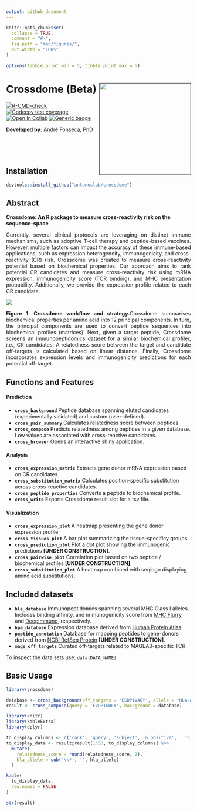```yaml
---
output: github_document
---
```


<!-- README.md is generated from README.Rmd. Please edit that file -->

```r
knitr::opts_chunk$set(
  collapse = TRUE,
  comment = "#>",
  fig.path = "man/figures/",
  out.width = "100%"
)

options(tibble.print_min = 5, tibble.print_max = 5)

```

# Crossdome (Beta) <a href=''><img src="man/figures/logo.png" align="right" height="250px"/></a>

<!-- badges: start -->
[![R-CMD-check](https://github.com/oandrefonseca/crossdome/actions/workflows/R-CMD-check.yaml/badge.svg)](https://github.com/oandrefonseca/crossdome/actions/workflows/R-CMD-check.yaml)
[![Codecov test coverage](https://codecov.io/gh/oandrefonseca/crossdome/branch/main/graph/badge.svg)](https://app.codecov.io/gh/oandrefonseca/crossdome?branch=main)
[![Open In Collab](https://colab.research.google.com/assets/colab-badge.svg)]()
[![Generic badge](https://img.shields.io/badge/Version-Beta-Orange.svg)]()

<!-- badges: end -->

**Developed by:** André Fonseca, PhD <a href='mailto:oandrefonseca@gmail.com'><img src="man/figures/gmail.png" height="15px"/></a>

<br>
<br>

## Installation

```r

devtools::install_github("antuneslab/crossdome")

```

## Abstract

**Crossdome: An R package to measure cross-reactivity risk on the sequence-space**

<p align="justify">  
Currently, several clinical protocols are leveraging on distinct immune mechanisms, such as adoptive T-cell therapy and peptide-based vaccines. However, multiple factors can impact the accuracy of these immune-based applications, such as expression heterogeneity, immunogenicity, and cross-reactivity (CR) risk. Crossdome was created to measure cross-reactivity potential based on biochemical properties. Our approach aims to rank potential CR candidates and measure cross-reactivity risk using mRNA expression, immunogenicity score (TCR binding), and MHC presentation probability. Additionally, we provide the expression profile related to each CR candidate.
</p>

<a href=''><img src="man/figures/workflow.png" align="center"/></a>

<p align="justify">  
<b>Figure 1. Crossdome workflow and strategy.</b>Crossdome summarises biochemical properties per amino acid into 12 principal components. In turn, the principal components are used to convert peptide sequences into biochemical profiles (matrices). Next, given a target peptide, Crossdome screens an immunopeptidomics dataset for a similar biochemical profiler, i.e., CR candidates. A relatedness score between the target and candidate off-targets is calculated based on linear distance. Finally, Crossdome incorporates expression levels and immunogenicity predictions for each potential off-target.
</p>

## Functions and Features

#### Prediction

- **`cross_background`** Peptide database spanning eluted candidates (experimentally validated) and custom (user-defined).
- **`cross_pair_summary`** Calculates relatedness score between peptides.
- **`cross_compose`** Predicts relatedness among peptides in a given database. Low values are associated with cross-reactive candidates.
- **`cross_browser`** Opens an interactive shiny application.

#### Analysis

- **`cross_expression_matrix`**  Extracts gene donor mRNA expression based on CR candidates.
- **`cross_substitution_matrix`**  Calculates position-specific substitution across cross-reactive candidates.
- **`cross_peptide_properties`**  Converts a peptide to biochemical profile.
- **`cross_write`**  Exports Crossdome result slot for a tsv file.

#### Visualization

- **`cross_expression_plot`**  A heatmap presenting the gene donor expression profile.
- **`cross_tissues_plot`**  A bar plot summarizing the tissue-specificy groups.
- **`cross_prediction_plot`**  Plot a dot plot showing the immunogenic predictions **[UNDER CONSTRUCTION]**.
- **`cross_pairwise_plot`**  Correlation plot based on two peptide / biochemical profiles **[UNDER CONSTRUCTION]**.
- **`cross_substitution_plot`**  A heatmap combined with seqlogo displaying amino acid substitutions.

## Included datasets

- **`hla_database`** Immunopeptidomics spanning several MHC Class I alleles. Includes binding affinity, and immunogenicity score from [MHC Flurry](https://www.sciencedirect.com/science/article/pii/S2405471220302398) and [DeepImmuno](https://academic.oup.com/bib/article/22/6/bbab160/6261914), respectively.
- **`hpa_database`** Expression database derived from [Human Protein Atlas](https://www.proteinatlas.org/).
- **`peptide_annotation`** Database for mapping peptides to gene-donors derived from [NCBI RefSeq Protein](https://www.ncbi.nlm.nih.gov/refseq/) **[UNDER CONSTRUCTION]**. 
- **`mage_off_targets`** Curated off-targets related to MAGEA3-specific TCR. 

To inspect the data sets use: `data(DATA_NAME)`

## Basic Usage

```r

library(crossdome)

database <- cross_background(off_targets = 'ESDPIVAQY', allele = "HLA-A*01:01")
result <- cross_compose(query = 'EVDPIGHLY', background = database)

```

```r

library(knitr)
library(kableExtra)
library(dplyr)

to_display_columns <- c('rank', 'query', 'subject',	'n_positive',	'n_mismatch',	'relatedness_score', 'pvalue', 'hla_allele')
to_display_data <- result@result[1:30, to_display_columns] %>%
  mutate(
    relatedness_score = round(relatedness_score, 2),
    hla_allele = sub('\\*', '', hla_allele)
  )

kable(
  to_display_data, 
  row.names = FALSE
)

```

```r

str(result)

```
